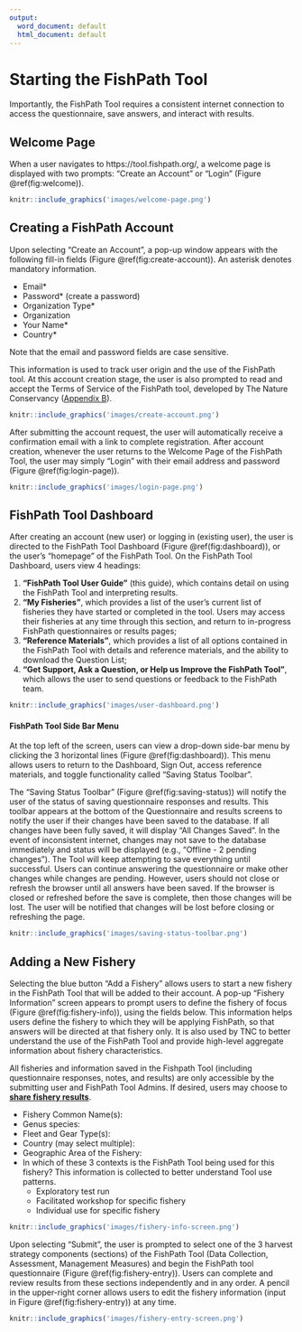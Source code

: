 ```yaml
---
output:
  word_document: default
  html_document: default
---
```

# Starting the FishPath Tool
Importantly, the FishPath Tool requires a consistent internet connection to access the questionnaire, save answers, and interact with results.

## Welcome Page
When a user navigates to https://tool.fishpath.org/, a welcome page is displayed with two prompts: “Create an Account” or “Login” (Figure \@ref(fig:welcome)).

```r
knitr::include_graphics('images/welcome-page.png')
```

## Creating a FishPath Account
Upon selecting “Create an Account”, a pop-up window appears with the following fill-in fields (Figure \@ref(fig:create-account)). An asterisk denotes mandatory information.

- Email\*
- Password\* (create a password)
- Organization Type\*
- Organization
- Your Name\*
- Country\*

Note that the email and password fields are case sensitive.

This information is used to track user origin and the use of the FishPath tool. At this account creation stage, the user is also prompted to read and accept the Terms of Service of the FishPath tool, developed by The Nature Conservancy ([Appendix B](#terms)).

```r
knitr::include_graphics('images/create-account.png')
```

After submitting the account request, the user will automatically receive a confirmation email with a link to complete registration. After account creation, whenever the user returns to the Welcome Page of the FishPath Tool, the user may simply “Login” with their email address and password  (Figure \@ref(fig:login-page)).

```r
knitr::include_graphics('images/login-page.png')
```

## FishPath Tool Dashboard
After creating an account (new user) or logging in (existing user), the user is directed to the FishPath Tool Dashboard (Figure \@ref(fig:dashboard)), or the user’s “homepage” of the FishPath Tool. On the FishPath Tool Dashboard, users view 4 headings:

1. **“FishPath Tool User Guide”** (this guide), which contains detail on using the FishPath Tool and interpreting results. 
2. **“My Fisheries”**, which provides a list of the user’s current list of fisheries they have started or completed in the tool. Users may access their fisheries at any time through this section, and return to in-progress FishPath questionnaires or results pages; 
3. **“Reference Materials”**, which provides a list of all options contained in the FishPath Tool with details and reference materials, and the ability to download the Question List;
4. **“Get Support, Ask a Question, or Help us Improve the FishPath Tool”**, which allows the user to send questions or feedback to the FishPath team. 

```r
knitr::include_graphics('images/user-dashboard.png')
```

#### FishPath Tool Side Bar Menu
At the top left of the screen, users can view a drop-down side-bar menu by clicking the 3 horizontal lines (Figure \@ref(fig:dashboard)). This menu allows users to return to the Dashboard, Sign Out, access reference materials, and toggle functionality called “Saving Status Toolbar”. 

The “Saving Status Toolbar” (Figure \@ref(fig:saving-status)) will notify the user of the status of saving questionnaire responses and results. This toolbar appears at the bottom of the Questionnaire and results screens to notify the user if their changes have been saved to the database. If all changes have been fully saved, it will display “All Changes Saved”. In the event of inconsistent internet, changes may not save to the database immediately and status will be displayed (e.g., “Offline - 2 pending changes”). The Tool will keep attempting to save everything until successful. Users can continue answering the questionnaire or make other changes while changes are pending. However, users should not close or refresh the browser until all answers have been saved. If the browser is closed or refreshed before the save is complete, then those changes will be lost. The user will be notified that changes will be lost before closing or refreshing the page.

```r
knitr::include_graphics('images/saving-status-toolbar.png')
```

## Adding a New Fishery
Selecting the blue button “Add a Fishery” allows users to start a new fishery in the FishPath Tool that will be added to their account. A pop-up “Fishery Information” screen appears to prompt users to define the fishery of focus (Figure \@ref(fig:fishery-info)), using the fields below. This information helps users define the fishery to which they will be applying FishPath, so that answers will be directed at that fishery only. It is also used by TNC to better understand the use of the FishPath Tool and provide high-level aggregate information about fishery characteristics.

All fisheries and information saved in the Fishpath Tool (including questionnaire responses, notes, and results) are only accessible by the submitting user and FishPath Tool Admins. If desired, users may choose to [**share fishery results**](#Results-Actions).

-	Fishery Common Name(s):
-	Genus species:
-	Fleet and Gear Type(s):
- Country (may select multiple):
-	Geographic Area of the Fishery: 
-	In which of these 3 contexts is the FishPath Tool being used for this fishery? This information is collected to better understand Tool use patterns.
    -	Exploratory test run  
    -	Facilitated workshop for specific fishery
    -	Individual use for specific fishery


```r
knitr::include_graphics('images/fishery-info-screen.png')
```

Upon selecting “Submit”, the user is prompted to select one of the 3 harvest strategy components (sections) of the FishPath Tool (Data Collection, Assessment, Management Measures) and begin the FishPath tool questionnaire (Figure \@ref(fig:fishery-entry)). Users can complete and review results from these sections independently and in any order. A pencil in the upper-right corner allows users to edit the fishery information (input in Figure \@ref(fig:fishery-entry)) at any time.

```r
knitr::include_graphics('images/fishery-entry-screen.png')
```
